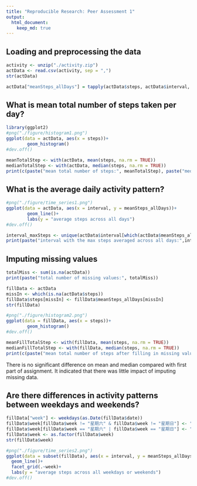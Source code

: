 ```yaml
---
title: "Reproducible Research: Peer Assessment 1"
output: 
  html_document:
    keep_md: true
---
```



## Loading and preprocessing the data
```r
activity <- unzip("./activity.zip")
actData <- read.csv(activity, sep = ",")
str(actData)
```

```r
actData["meanSteps_allDays"] = tapply(actData$steps, actData$interval, mean, na.rm = TRUE)
```


## What is mean total number of steps taken per day?
```r
library(ggplot2)
#png("./figure/histogram1.png")
ggplot(data = actData, aes(x = steps))+
        geom_histogram()
#dev.off()
```

```r
meanTotalStep <- with(actData, mean(steps, na.rm = TRUE))
medianTotalStep <- with(actData, median(steps, na.rm = TRUE))
print(c(paste("mean total number of steps:", meanTotalStep), paste("median total number of steps:", medianTotalStep)))
```


## What is the average daily activity pattern?
```r
#png("./figure/time_series1.png")
ggplot(data = actData, aes(x = interval, y = meanSteps_allDays))+
        geom_line()+
        labs(y = "average steps across all days")
#dev.off()
```

```r
interval_maxSteps <- unique(actData$interval[which(actData$meanSteps_allDays == max(actData$meanSteps_allDays))])
print(paste("interval with the max steps averaged across all days:",interval_maxSteps))
```

## Imputing missing values
```r
totalMiss <- sum(is.na(actData))
print(paste("total number of missing values:", totalMiss))
```

```r
fillData <- actData
missIn <- which(is.na(actData$steps))
fillData$steps[missIn] <- fillData$meanSteps_allDays[missIn]
str(fillData)
```

```r
#png("./figure/histogram2.png")
ggplot(data = fillData, aes(x = steps))+
        geom_histogram()
#dev.off()
```

```r
meanFillTotalStep <- with(fillData, mean(steps, na.rm = TRUE))
medianFillTotalStep <- with(fillData, median(steps, na.rm = TRUE))
print(c(paste("mean total number of steps after filling in missing values:", meanFillTotalStep), paste("median total number of steps after filling in missing values:", medianFillTotalStep)))
```
There is no significant difference on mean and median compared with first part of assignment. It indicated that there was little impact of imputing missing data.


## Are there differences in activity patterns between weekdays and weekends?
```r
fillData["week"] <- weekdays(as.Date(fillData$date))
fillData$week[fillData$week != "星期六" & fillData$week != "星期日"] <- "weekday"
fillData$week[fillData$week == "星期六" | fillData$week == "星期日"] <- "weekend"
fillData$week <- as.factor(fillData$week)
str(fillData$week)
```
```r
#png("./figure/time_series2.png")
ggplot(data = subset(fillData), aes(x = interval, y = meanSteps_allDays))+
  geom_line()+
  facet_grid(.~week)+
  labs(y = "average steps across all weekdays or weekends")
#dev.off()
```